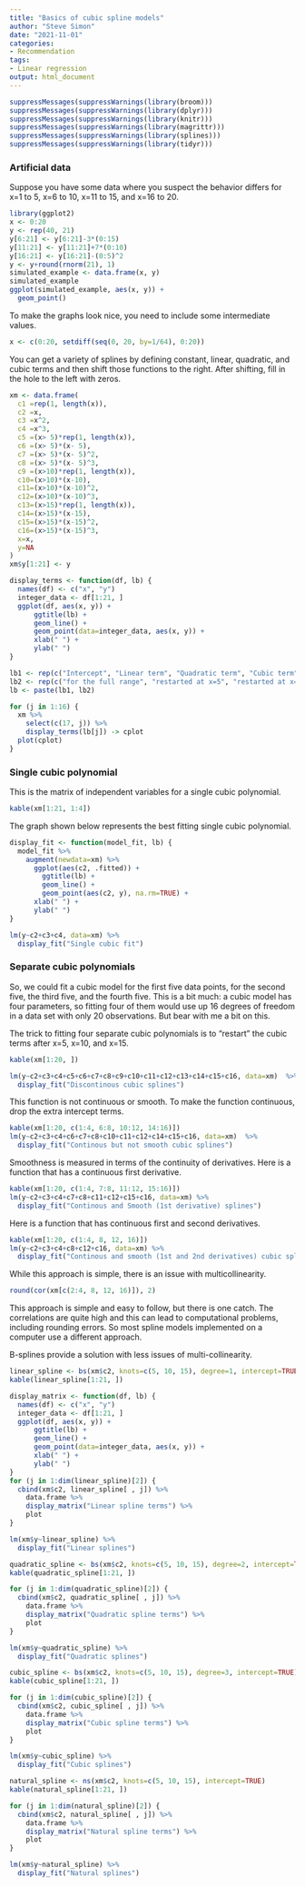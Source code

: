 ```yaml
---
title: "Basics of cubic spline models"
author: "Steve Simon"
date: "2021-11-01"
categories:
- Recommendation
tags:
- Linear regression
output: html_document
---
```


```r
suppressMessages(suppressWarnings(library(broom)))
suppressMessages(suppressWarnings(library(dplyr)))
suppressMessages(suppressWarnings(library(knitr)))
suppressMessages(suppressWarnings(library(magrittr)))
suppressMessages(suppressWarnings(library(splines)))
suppressMessages(suppressWarnings(library(tidyr)))
```

### Artificial data

Suppose you have some data where you suspect the behavior differs for x=1 to 5, x=6 to 10, x=11 to 15, and x=16 to 20.

```r
library(ggplot2)
x <- 0:20
y <- rep(40, 21)
y[6:21] <- y[6:21]-3*(0:15)
y[11:21] <- y[11:21]+7*(0:10)
y[16:21] <- y[16:21]-(0:5)^2
y <- y+round(rnorm(21), 1)
simulated_example <- data.frame(x, y)
simulated_example
ggplot(simulated_example, aes(x, y)) +
  geom_point()
```

To make the graphs look nice, you need to include some intermediate values.

```r
x <- c(0:20, setdiff(seq(0, 20, by=1/64), 0:20))
```

You can get a variety of splines by defining constant, linear, quadratic, and cubic terms and then shift those functions to the right. After shifting, fill in the hole to the left with zeros.

```r
xm <- data.frame(
  c1 =rep(1, length(x)),
  c2 =x,
  c3 =x^2,
  c4 =x^3,
  c5 =(x> 5)*rep(1, length(x)),
  c6 =(x> 5)*(x- 5),
  c7 =(x> 5)*(x- 5)^2,
  c8 =(x> 5)*(x- 5)^3,
  c9 =(x>10)*rep(1, length(x)),
  c10=(x>10)*(x-10),
  c11=(x>10)*(x-10)^2,
  c12=(x>10)*(x-10)^3,
  c13=(x>15)*rep(1, length(x)),
  c14=(x>15)*(x-15),
  c15=(x>15)*(x-15)^2,
  c16=(x>15)*(x-15)^3,
  x=x,
  y=NA
)
xm$y[1:21] <- y
```


```r
display_terms <- function(df, lb) {
  names(df) <- c("x", "y")
  integer_data <- df[1:21, ]
  ggplot(df, aes(x, y)) +
      ggtitle(lb) +
      geom_line() +
      geom_point(data=integer_data, aes(x, y)) +
      xlab(" ") +
      ylab(" ")
}

lb1 <- rep(c("Intercept", "Linear term", "Quadratic term", "Cubic term"), 4)
lb2 <- rep(c("for the full range", "restarted at x=5", "restarted at x=10", "restarted at x=15"), each=4)
lb <- paste(lb1, lb2)

for (j in 1:16) {
  xm %>% 
    select(c(17, j)) %>%
    display_terms(lb[j]) -> cplot
  plot(cplot)
}

```

### Single cubic polynomial

This is the matrix of independent variables for a single cubic polynomial.

```r
kable(xm[1:21, 1:4])
```

The graph shown below represents the best fitting single cubic polynomial.

```r
display_fit <- function(model_fit, lb) {
  model_fit %>%
    augment(newdata=xm) %>%
      ggplot(aes(c2, .fitted)) +
        ggtitle(lb) +
        geom_line() +
        geom_point(aes(c2, y), na.rm=TRUE) +
      xlab(" ") +
      ylab(" ")
}

lm(y~c2+c3+c4, data=xm) %>%
  display_fit("Single cubic fit")
```

### Separate cubic polynomials

So, we could fit a cubic model for the first five data points, for the second five, the third five, and the fourth five. This is a bit much: a cubic model has four parameters, so fitting four of them would use up 16 degrees of freedom in a data set with only 20 observations. But bear with me a bit on this.

The trick to fitting four separate cubic polynomials is to "restart" the cubic terms after x=5, x=10, and x=15.

```r
kable(xm[1:20, ])
```

```r

lm(y~c2+c3+c4+c5+c6+c7+c8+c9+c10+c11+c12+c13+c14+c15+c16, data=xm)  %>%
  display_fit("Discontinous cubic splines")
```


This function is not continuous or smooth. To make the function continuous, drop the extra intercept terms.

```r
kable(xm[1:20, c(1:4, 6:8, 10:12, 14:16)])
lm(y~c2+c3+c4+c6+c7+c8+c10+c11+c12+c14+c15+c16, data=xm)  %>%
  display_fit("Continous but not smooth cubic splines")
```

Smoothness is measured in terms of the continuity of derivatives. Here is a function that has a continuous first derivative.

```r
kable(xm[1:20, c(1:4, 7:8, 11:12, 15:16)])
lm(y~c2+c3+c4+c7+c8+c11+c12+c15+c16, data=xm) %>%
  display_fit("Continous and Smooth (1st derivative) splines")

```

Here is a function that has continuous first and second derivatives.

```r
kable(xm[1:20, c(1:4, 8, 12, 16)])
lm(y~c2+c3+c4+c8+c12+c16, data=xm) %>%
  display_fit("Continous and smooth (1st and 2nd derivatives) cubic splines")
```

While this approach is simple, there is an issue with multicollinearity.

```r
round(cor(xm[c(2:4, 8, 12, 16)]), 2)
```

This approach is simple and easy to follow, but there is one catch. The correlations are quite high and this can lead to computational problems, including rounding errors. So most spline models implemented on a computer use a different approach.

B-splines provide a solution with less issues of multi-collinearity.

```r
linear_spline <- bs(xm$c2, knots=c(5, 10, 15), degree=1, intercept=TRUE)
kable(linear_spline[1:21, ])
```

```r
display_matrix <- function(df, lb) {
  names(df) <- c("x", "y")
  integer_data <- df[1:21, ]
  ggplot(df, aes(x, y)) +
      ggtitle(lb) +
      geom_line() +
      geom_point(data=integer_data, aes(x, y)) +
      xlab(" ") +
      ylab(" ")
}
for (j in 1:dim(linear_spline)[2]) {
  cbind(xm$c2, linear_spline[ , j]) %>% 
    data.frame %>%
    display_matrix("Linear spline terms") %>%
    plot
}
```


```r
lm(xm$y~linear_spline) %>%
  display_fit("Linear splines")
```

```r
quadratic_spline <- bs(xm$c2, knots=c(5, 10, 15), degree=2, intercept=TRUE)
kable(quadratic_spline[1:21, ])

for (j in 1:dim(quadratic_spline)[2]) {
  cbind(xm$c2, quadratic_spline[ , j]) %>% 
    data.frame %>%
    display_matrix("Quadratic spline terms") %>%
    plot
}
```

```r
lm(xm$y~quadratic_spline) %>%
  display_fit("Quadratic splines")
```

```r
cubic_spline <- bs(xm$c2, knots=c(5, 10, 15), degree=3, intercept=TRUE)
kable(cubic_spline[1:21, ])
```


```r
for (j in 1:dim(cubic_spline)[2]) {
  cbind(xm$c2, cubic_spline[ , j]) %>% 
    data.frame %>%
    display_matrix("Cubic spline terms") %>%
    plot
}
```

```r
lm(xm$y~cubic_spline) %>%
  display_fit("Cubic splines")
```


```r
natural_spline <- ns(xm$c2, knots=c(5, 10, 15), intercept=TRUE)
kable(natural_spline[1:21, ])
```


```r
for (j in 1:dim(natural_spline)[2]) {
  cbind(xm$c2, natural_spline[ , j]) %>% 
    data.frame %>%
    display_matrix("Natural spline terms") %>%
    plot
}
```

```r
lm(xm$y~natural_spline) %>%
  display_fit("Natural splines")
```

